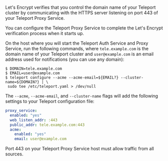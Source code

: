Let's Encrypt verifies that you control the domain name of your Teleport cluster
by communicating with the HTTPS server listening on port 443 of your Teleport
Proxy Service.

You can configure the Teleport Proxy Service to complete the Let's Encrypt
verification process when it starts up.

On the host where you will start the Teleport Auth Service and Proxy Service,
run the following commands, where `tele.example.com` is the domain name of your
Teleport cluster and `user@example.com` is an email address used for
notifications (you can use any domain):

```code
$ DOMAIN=tele.example.com
$ EMAIL=user@example.com
$ teleport configure --acme --acme-email=${EMAIL?} --cluster-name=${DOMAIN?} | \
 sudo tee /etc/teleport.yaml > /dev/null
```

The `--acme`, `--acme-email`, and `--cluster-name` flags will add the following
settings to your Teleport configuration file:

```yaml
proxy_service:
  enabled: "yes"
  web_listen_addr: :443
  public_addr: tele.example.com:443
  acme:
    enabled: "yes"
    email: user@example.com
```

Port 443 on your Teleport Proxy Service host must allow traffic from all sources.
